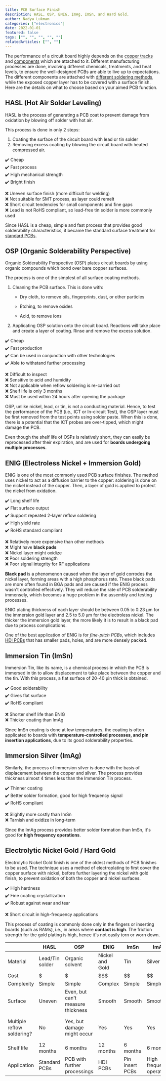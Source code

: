 ---
title: PCB Surface Finish
description: HASL, OSP, ENIG, ImAg, ImSn, and Hard Gold.
author: Nadya Lukman
categories: ["electronics"]
date: 2022-01-01
featured: false
tags: ["", "", "", "", ""]
relatedArticles: ["", ""]
---

The performance of a circuit board highly depends on the [copper tracks](/articles/PCB-Layers/#copper-layer) and [components](/articles/Components) which are attached to it. Different manufacturing processes are done, involving different chemicals, treatments, and heat levels, to ensure the well-designed PCBs are able to live up to expectations. The different components are attached with [different soldering methods](/articles/Package-Types-Soldering/), while the exposed copper layer has to be covered with a surface finish. Here are the details on what to choose based on your aimed PCB function.

## HASL (Hot Air Solder Leveling)

HASL is the process of generating a PCB coat to prevent damage from oxidation by blowing off solder with hot air.

This process is done in only 2 steps:

1. Coating the surface of the circuit board with lead or tin solder
2. Removing excess coating by blowing the circuit board with heated compressed air.

✔️ Cheap  
✔️ Fast process  
✔️ High mechanical strength  
✔️ Bright finish  

❌ Uneven surface finish (more difficult for welding)  
❌ Not suitable for SMT process, as layer could remelt  
❌ Short circuit tendencies for small components and fine gaps  
❌ Lead is not RoHS compliant, so lead-free tin solder is more commonly used  

Since HASL is a cheap, simple and fast process that provides good solderability characteristics, it became the standard surface treatment for [standard PCBs](/articles/PCB-Types/#standard-pcb).

## OSP (Organic Solderability Perspective)

Organic Solderability Perspective (OSP) plates circuit boards by using organic compounds which bond over bare copper surfaces.

The process is one of the simplest of all surface coating methods.

1. Cleaning the PCB surface. This is done with:

   - Dry cloth, to remove oils, fingerprints, dust, or other particles

   - Etching, to remove oxides
   - Acid, to remove ions

2. Applicating OSP solution onto the circuit board. Reactions will take place and create a layer of coating. Rinse and remove the excess solution.

✔️ Cheap  
✔️ Fast production  
✔️ Can be used in conjunction with other technologies  
✔️ Able to withstand further processing  

❌ Difficult to inspect  
❌ Sensitive to acid and humidity  
❌ Not applicable when reflow soldering is re-carried out  
❌ Shelf life is only 3 months  
❌ Must be used within 24 hours after opening the package  

OSP, unlike nickel, lead, or tin, is not a conducting material. Hence, to test the performance of the PCB (i.e., ICT or In-circuit Test), the OSP layer must be first removed from the test points using solder paste. When this is done, there is a potential that the ICT probes are over-tipped, which might damage the PCB.

Even though the shelf life of OSPs is relatively short, they can easily be reprocessed after their expiration, and are used for **boards undergoing multiple processes**.

## ENIG (Electroless Nickel + Immersion Gold)

ENIG is one of the most commonly used PCB surface finishes. The method uses nickel to act as a diffusion barrier to the copper: soldering is done on the nickel instead of the copper. Then, a layer of gold is applied to protect the nickel from oxidation.

✔️ Long shelf life  
✔️ Flat surface output  
✔️ Support repeated 2-layer reflow soldering  
✔️ High yield rate  
✔️ RoHS standard compliant  

❌ Relatively more expensive than other methods  
❌ Might have **black pads**  
❌ Nickel layer might oxidize  
❌ Poor soldering strength  
❌ Poor signal integrity for RF applications  

**Black pad** is a phenomenon caused when the layer of gold corrodes the nickel layer, forming areas with a high phosphorus rate. These black pads are more often found in BGA pads and are caused if the ENIG process wasn't controlled effectively. They will reduce the rate of PCB solderability immensely, which becomes a huge problem in the assembly and testing processes.

ENIG plating thickness of each layer should be between 0.05 to 0.23 µm for the immersion gold layer and 2.5 to 5.0 µm for the electroless nickel. The thicker the immersion gold layer, the more likely it is to result in a black pad due to process complications.

One of the best application of ENIG is for _fine-pitch PCBs_, which includes [HDI PCBs](/articles/PCB-Types/hdi-pcbs) that has smaller pads, holes, and are more densely packed.

## Immersion Tin (ImSn)

Immersion Tin, like its name, is a chemical process in which the PCB is immersed in tin to allow displacement to take place between the copper and the tin. With this process, a flat surface of 20-40 µin thick is obtained.

✔️ Good solderability  
✔️ Gives flat surface  
✔️ RoHS compliant  

❌ Shorter shelf life than ENIG  
❌ Thicker coating than ImAg  

Since ImSn coating is done at low temperatures, the coating is often applicated to boards with **temperature-controlled processes, and pin insertion applications**, due to its good solderability properties.

## Immersion Silver (ImAg)

Similarly, the process of immersion silver is done with the basis of displacement between the copper and silver. The process provides thickness almost 4 times less than the Immersion Tin process.

✔️ Thinner coating  
✔️ Better solder formation, good for high frequency signal  
✔️ RoHS compliant  

❌ Slightly more costly than ImSn  
❌ Tarnish and oxidize in long-term  

Since the ImAg process provides better solder formation than ImSn, it's good for **high frequency operations**.

## Electrolytic Nickel Gold / Hard Gold

Electrolytic Nickel Gold finish is one of the oldest methods of PCB finishes to be used. The technique uses a method of electroplating to first cover the copper surface with nickel, before further layering the nickel with gold finish, to prevent oxidation of both the copper and nickel surfaces.

✔️ High hardness  
✔️ Fine coating crystallization  
✔️ Robust against wear and tear  

❌ Short circuit in high-frequency applications  

This process of coating is commonly done only in the fingers or inserting boards (such as RAMs), i.e., in areas where **contact is high**. The friction strength for the gold plating is high, hence it's not easily torn or worn down.

|                            | HASL            | OSP                               | ENIG            | ImSn            | ImAg                      | Hard Gold                            |
| -------------------------- | --------------- | --------------------------------- | --------------- | --------------- | ------------------------- | ------------------------------------ |
| Material                   | Lead/Tin solder | Organic solvent                   | Nickel and Gold | Tin             | Silver                    | Nickel and gold                      |
| Cost                       | $               | $                                 | $$$             | $$              | $$                        | $$$                                  |
| Complexity                 | Simple          | Simple                            | Complex         | Simple          | Simple                    | Complex                              |
| Surface                    | Uneven          | Even, but can’t measure thickness | Smooth          | Smooth          | Smooth                    | Can’t be soldered                    |
| Multiple reflow soldering? | No              | Yes, but damage might occur       | Yes             | Yes             | Yes                       | Yes, but soldering is more difficult |
| Shelf life                 | 12 months       | 6 months                          | 12 months       | 6 months        | 6 months                  | 9 months                             |
| Application                | Standard PCBs   | PCB with further processings      | HDI PCBs        | Pin insert PCBs | High frequency operations | Edge connectors                      |
